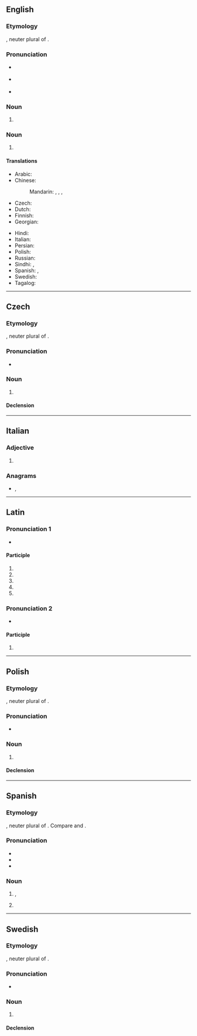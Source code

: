 ==English==

===Etymology===
{{bor|en|la|errāta||mistaken things, mistakes}}, neuter plural of {{m|la|errātus||mistaken}}.

===Pronunciation===
{{wikipedia}}
* {{a|UK}} {{IPA|/ɛˈɹɑːtə/|lang=en}}
* {{a|US}} {{IPA|/ɛˈɹɑtə/|lang=en}}
* {{rhymes|ɑːtə|lang=en}}

===Noun===
{{head|en|noun plural form}}

# {{plural of|erratum|lang=en}}

===Noun===
{{en-noun}}

# {{def|An added [[page]] in a printed work where [[error]]s which are discovered after printing and their [[correction]]s ([[corrigendum|corrigenda]]) are listed.}}

====Translations====
{{trans-top|added page listing the errors which were discovered after printing}}
* Arabic: {{t-needed|ar}}
* Chinese:
*: Mandarin: {{t+|cmn|勘誤表}}, {{t+|cmn|勘误表|tr=kānwùbiǎo}}, {{t+|cmn|正誤表}}, {{t+|cmn|正误表|tr=zhèngwùbiǎo}}
* Czech: {{t+|cs|errata|n-p}}
* Dutch: {{t+|nl|errata|n-p}}
* Finnish: {{t|fi|korjaukset|p}}
* Georgian: {{t|ka|ბეჭდვითი შეცდომების სია}}
{{trans-mid}}
* Hindi: {{t-needed|hi}}
* Italian: {{t|it|errata corrige|m}}
* Persian: {{t-needed|fa}}
* Polish: {{t+|pl|errata|f}}
* Russian: {{t|ru|[[спи́сок]] [[опечатка|опеча́ток]]|m}}
* Sindhi: {{t+|sd|چُڪَنامو|m}}, {{t+|sd|ڀُلَنامو|m}}
* Spanish: {{t|es|fe de erratas|f}}, {{t+|es|errata|f}}
* Swedish: {{t+|sv|errata|c}}
* Tagalog: {{t|tl|talamalian}}
{{trans-bottom}}

{{catlangname|en|plurals ending in "-a"}}

----

==Czech==

===Etymology===
{{bor|cs|la|errāta||mistaken things, mistakes}}, neuter plural of {{m|la|errātus||mistaken}}.

===Pronunciation===
* {{cs-IPA}}

===Noun===
{{cs-noun|g=n-p}}

# {{l|en|errata}} {{gloss|added page listing the errors which were discovered after printing}}

====Declension====
{{cs-decl-noun||||||||errata|errat|erratům|errata|errata|erratech|erraty}}

----

==Italian==

===Adjective===
{{head|it|adjective form}}

# {{feminine singular of|errato|lang=it}}

===Anagrams===
* {{l|it|tarare}}, {{l|it|tarerà}}

----

==Latin==

===Pronunciation 1===
{{rfc-pron-n|Pronunciation 1|lang=la}}
* {{la-IPA|errāta}}

====Participle====
{{la-part-form|errāta}}

# {{inflection of|errātus||nom|f|s|lang=la}}
# {{inflection of|errātus||nom|n|p|lang=la}}
# {{inflection of|errātus||acc|n|p|lang=la}}
# {{inflection of|errātus||voc|f|s|lang=la}}
# {{inflection of|errātus||voc|n|p|lang=la}}

===Pronunciation 2===
* {{la-IPA|errātā}}

====Participle====
{{la-part-form|errātā}}

# {{inflection of|errātus||abl|f|s|lang=la}}

{{catlangname|la|heteronyms}}

----

==Polish==

===Etymology===
{{bor|pl|la|errāta||mistaken things, mistakes}}, neuter plural of {{m|la|errātus||mistaken}}.

===Pronunciation===
* {{pl-IPA}}

===Noun===
{{pl-noun|f}}

# {{l|en|errata}} {{gloss|added page listing the errors which were discovered after printing}}

====Declension====
{{pl-decl-noun-f|erra|t}}

----

==Spanish==

===Etymology===
{{bor|es|la|errāta||mistaken things, mistakes}}, neuter plural of {{m|la|errātus||mistaken}}. Compare {{l|es|yerro}} and {{l|es|error}}.

===Pronunciation===
* {{es-IPA}}
* {{rhymes|ata|lang=es}}
* {{hyphenation|e|rra|ta|lang=es}}

===Noun===
{{es-noun|f}}

# {{l|en|erratum}}, {{l|en|typographical}} {{l|en|mistake}}
#: {{syn|es|desliz|gazapo|yerro}}
# {{l|en|errata}} {{gloss|added page listing the errors which were discovered after printing}}
#: {{syn|es|fe de erratas}}

----

==Swedish==

===Etymology===
{{bor|sv|la|errāta||mistaken things, mistakes}}, neuter plural of {{m|la|errātus||mistaken}}.

===Pronunciation===
* {{IPA|/ɛˈrɑːta/|[æˈrɑːta]|/eˈrɑːta/|lang=sv}}

===Noun===
{{sv-noun|c}}

# {{l|en|errata}} {{gloss|added page listing the errors which were discovered after printing}}

====Declension====
{{sv-infl-noun-c-or|1=errat}}